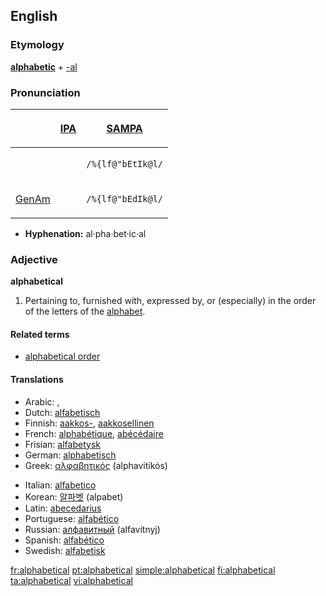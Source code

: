 ==English==
===Etymology===
'''[[alphabetic]]''' + [[-al]]

===Pronunciation===
{| border=1 cellpadding=5
! !! [[w:IPA|IPA]] !! [[w:SAMPA|SAMPA]]
|-
!
| {{IPAchar|/ˌælfəˈbɛtɪkəl/}} || <tt>/%{lf@"bEtIk@l/</tt>
|-
! [[GenAm]]
| {{IPAchar|/ˌælfəˈbɛdɪkəl/}} || <tt>/%{lf@"bEdIk@l/</tt>
|}

*'''Hyphenation:''' al·pha·bet·ic·al

=== Adjective ===
'''alphabetical'''
# Pertaining to, furnished with, expressed by, or (especially) in the order of the letters of the [[alphabet]].
<!-- modified Webster 1913 def -->

====Related terms====
*[[alphabetical order]]

==== Translations ====
{{top}}
*Arabic: {{ARchar|[[الفبائي|ألِفْبَائِيّ]]}} {{IPAchar|(’alifbá’i)}}, {{ARchar|[[ابجدي|أبجَدِيّ]]}} {{IPAchar|(’abjádi)}}
*Dutch: [[alfabetisch]]
*Finnish: [[aakkoset|aakkos-]], [[aakkosellinen]]
*French: [[alphabétique]], [[abécédaire]]
*Frisian: [[alfabetysk]]
*German: [[alphabetisch]]
*Greek: [[αλφαβητικός]] (alphavitikós)
{{mid}}
*Italian:  [[alfabetico]]
*Korean: [[알파벳]] (alpabet)
*Latin: [[abecedarius]]
*Portuguese: [[alfabético]]
*Russian: [[алфавитный]] (alfavítnyj)
*Spanish: [[alfabético]]
*Swedish: [[alfabetisk]]
{{bottom}}

[[fr:alphabetical]]
[[pt:alphabetical]]
[[simple:alphabetical]]
[[fi:alphabetical]]
[[ta:alphabetical]]
[[vi:alphabetical]]
